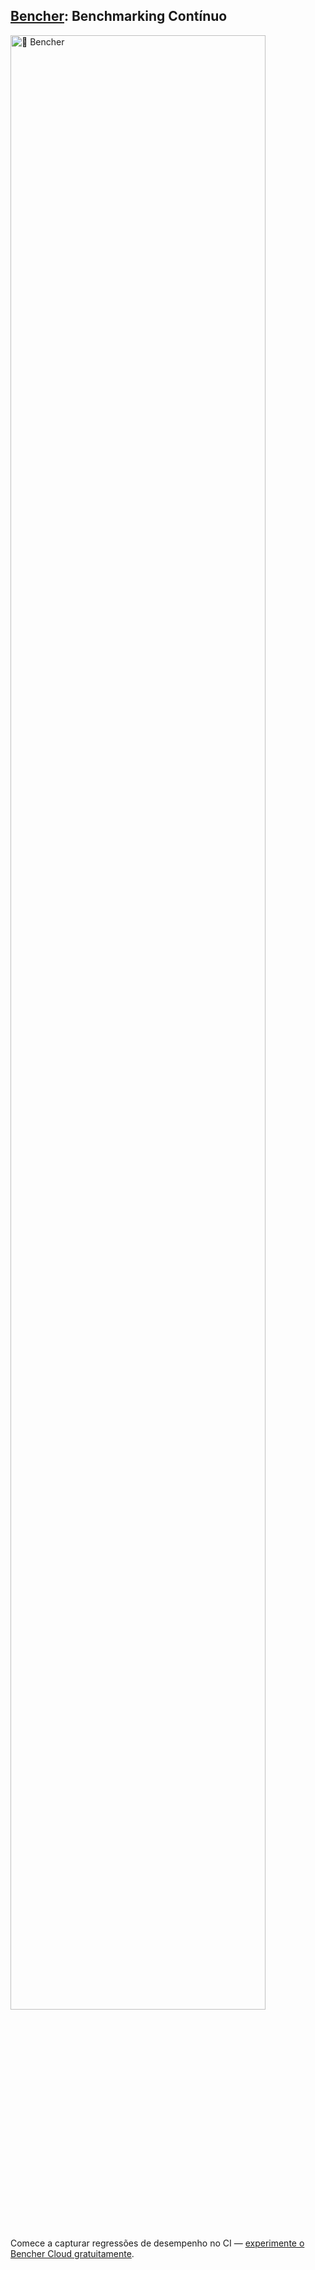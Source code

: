 
## [Bencher](/docs/pt/pricing): Benchmarking Contínuo
<div class="content has-text-centered">
    <a href="/docs/pt/pricing">
        <img src={BENCHER_WORDMARK} width="90%" alt="🐰 Bencher" />
    </a>
</div>

<BencherIntro />

Comece a capturar regressões de desempenho no CI — [experimente o Bencher Cloud gratuitamente](/docs/pt/pricing).
